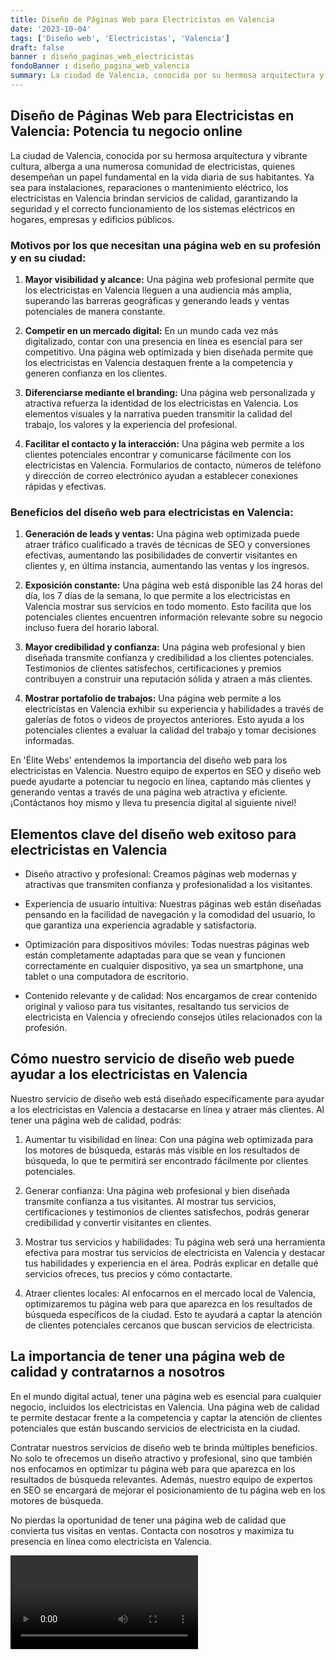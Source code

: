 ```yaml
---
title: Diseño de Páginas Web para Electricistas en Valencia
date: '2023-10-04'
tags: ['Diseño web', 'Electricistas', 'Valencia']
draft: false
banner : diseño_paginas_web_electricistas
fondoBanner : diseño_pagina_web_valencia
summary: La ciudad de Valencia, conocida por su hermosa arquitectura y vibrante cultura, alberga a una numerosa comunidad de electricistas, quienes desempeñan un papel fundamental en la vida diaria de sus habitantes. Ya sea para instalaciones, reparaciones o mantenimiento eléctrico, los electricistas en Valencia brindan servicios de calidad, garantizando la seguridad y el correcto funcionamiento de los sistemas eléctricos en hogares, empresas y edificios públicos.
---
```


## Diseño de Páginas Web para Electricistas en Valencia: Potencia tu negocio online

La ciudad de Valencia, conocida por su hermosa arquitectura y vibrante cultura, alberga a una numerosa comunidad de electricistas, quienes desempeñan un papel fundamental en la vida diaria de sus habitantes. Ya sea para instalaciones, reparaciones o mantenimiento eléctrico, los electricistas en Valencia brindan servicios de calidad, garantizando la seguridad y el correcto funcionamiento de los sistemas eléctricos en hogares, empresas y edificios públicos.

### Motivos por los que necesitan una página web en su profesión y en su ciudad:

1. **Mayor visibilidad y alcance:** Una página web profesional permite que los electricistas en Valencia lleguen a una audiencia más amplia, superando las barreras geográficas y generando leads y ventas potenciales de manera constante.

2. **Competir en un mercado digital:** En un mundo cada vez más digitalizado, contar con una presencia en línea es esencial para ser competitivo. Una página web optimizada y bien diseñada permite que los electricistas en Valencia destaquen frente a la competencia y generen confianza en los clientes.

3. **Diferenciarse mediante el branding:** Una página web personalizada y atractiva refuerza la identidad de los electricistas en Valencia. Los elementos visuales y la narrativa pueden transmitir la calidad del trabajo, los valores y la experiencia del profesional.

4. **Facilitar el contacto y la interacción:** Una página web permite a los clientes potenciales encontrar y comunicarse fácilmente con los electricistas en Valencia. Formularios de contacto, números de teléfono y dirección de correo electrónico ayudan a establecer conexiones rápidas y efectivas.

### Beneficios del diseño web para electricistas en Valencia:

1. **Generación de leads y ventas:** Una página web optimizada puede atraer tráfico cualificado a través de técnicas de SEO y conversiones efectivas, aumentando las posibilidades de convertir visitantes en clientes y, en última instancia, aumentando las ventas y los ingresos.

2. **Exposición constante:** Una página web está disponible las 24 horas del día, los 7 días de la semana, lo que permite a los electricistas en Valencia mostrar sus servicios en todo momento. Esto facilita que los potenciales clientes encuentren información relevante sobre su negocio incluso fuera del horario laboral.

3. **Mayor credibilidad y confianza:** Una página web profesional y bien diseñada transmite confianza y credibilidad a los clientes potenciales. Testimonios de clientes satisfechos, certificaciones y premios contribuyen a construir una reputación sólida y atraen a más clientes.

4. **Mostrar portafolio de trabajos:** Una página web permite a los electricistas en Valencia exhibir su experiencia y habilidades a través de galerías de fotos o videos de proyectos anteriores. Esto ayuda a los potenciales clientes a evaluar la calidad del trabajo y tomar decisiones informadas.

En 'Élite Webs' entendemos la importancia del diseño web para los electricistas en Valencia. Nuestro equipo de expertos en SEO y diseño web puede ayudarte a potenciar tu negocio en línea, captando más clientes y generando ventas a través de una página web atractiva y eficiente. ¡Contáctanos hoy mismo y lleva tu presencia digital al siguiente nivel!

<GifSeo />

<Cta />

## Elementos clave del diseño web exitoso para electricistas en Valencia

- Diseño atractivo y profesional: Creamos páginas web modernas y atractivas que transmiten confianza y profesionalidad a los visitantes.

- Experiencia de usuario intuitiva: Nuestras páginas web están diseñadas pensando en la facilidad de navegación y la comodidad del usuario, lo que garantiza una experiencia agradable y satisfactoria.

- Optimización para dispositivos móviles: Todas nuestras páginas web están completamente adaptadas para que se vean y funcionen correctamente en cualquier dispositivo, ya sea un smartphone, una tablet o una computadora de escritorio.

- Contenido relevante y de calidad: Nos encargamos de crear contenido original y valioso para tus visitantes, resaltando tus servicios de electricista en Valencia y ofreciendo consejos útiles relacionados con la profesión.

## Cómo nuestro servicio de diseño web puede ayudar a los electricistas en Valencia

Nuestro servicio de diseño web está diseñado específicamente para ayudar a los electricistas en Valencia a destacarse en línea y atraer más clientes. Al tener una página web de calidad, podrás:

1. Aumentar tu visibilidad en línea: Con una página web optimizada para los motores de búsqueda, estarás más visible en los resultados de búsqueda, lo que te permitirá ser encontrado fácilmente por clientes potenciales.

2. Generar confianza: Una página web profesional y bien diseñada transmite confianza a tus visitantes. Al mostrar tus servicios, certificaciones y testimonios de clientes satisfechos, podrás generar credibilidad y convertir visitantes en clientes.

3. Mostrar tus servicios y habilidades: Tu página web será una herramienta efectiva para mostrar tus servicios de electricista en Valencia y destacar tus habilidades y experiencia en el área. Podrás explicar en detalle qué servicios ofreces, tus precios y cómo contactarte.

4. Atraer clientes locales: Al enfocarnos en el mercado local de Valencia, optimizaremos tu página web para que aparezca en los resultados de búsqueda específicos de la ciudad. Esto te ayudará a captar la atención de clientes potenciales cercanos que buscan servicios de electricista.

## La importancia de tener una página web de calidad y contratarnos a nosotros

En el mundo digital actual, tener una página web es esencial para cualquier negocio, incluidos los electricistas en Valencia. Una página web de calidad te permite destacar frente a la competencia y captar la atención de clientes potenciales que están buscando servicios de electricista en la ciudad.

Contratar nuestros servicios de diseño web te brinda múltiples beneficios. No solo te ofrecemos un diseño atractivo y profesional, sino que también nos enfocamos en optimizar tu página web para que aparezca en los resultados de búsqueda relevantes. Además, nuestro equipo de expertos en SEO se encargará de mejorar el posicionamiento de tu página web en los motores de búsqueda.

No pierdas la oportunidad de tener una página web de calidad que convierta tus visitas en ventas. Contacta con nosotros y maximiza tu presencia en línea como electricista en Valencia.

<Video />

<CtaBot job='Electricistas' city='Valencia'/>

<Gmaps query='Valencia+españa+maps' />
